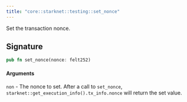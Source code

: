 ```yaml
---
title: "core::starknet::testing::set_nonce"
---
```


Set the transaction nonce.

## Signature

```rust
pub fn set_nonce(nonce: felt252)
```




#### Arguments

`non` - The nonce to set.
After a call to `set_nonce`, `starknet::get_execution_info().tx_info.nonce` will return the set
value.

